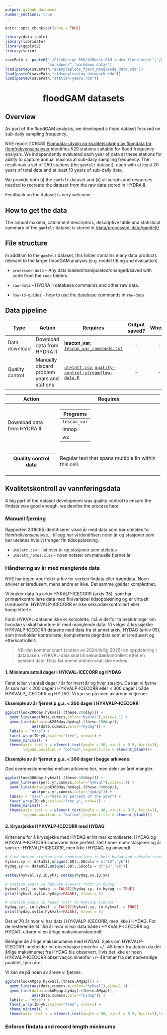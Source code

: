 ```yaml
---
output: github_document
number_sections: true
---
```


```r
knitr::opts_chunk$set(echo = TRUE)

library(data.table)
library(lubridate)
library(ggplot2)
library(scico)

savePath <- paste0("~/ClimDesign_PhD/XGBoost-GAM index flood model","/coms/",
                   "markdown/","markdown data/")
load(paste0(savePath,"exampleplots_fjern_manglende_data.rda"))
load(paste0(savePath,"tidsopplxsning_datapack.rda"))
load(paste0(savePath,"station-years.rda"))
```

<h1 align="center">floodGAM datasets</h1>

## Overview
As part of the floodGAM analysis, we developed a flood dataset focused on sub-daily sampling frequency. 

NVE report 2016:85 [Flomdata: utvalg og kvalitetssikring av flomdata for flomfrekvensanalyser](https://asp.bibliotekservice.no/nve/title.aspx?tkey=23147) identifies 529 stations suitable for flood frequency analysis. We independently evaluated each year of data at these stations for ability to capture annual maxima at sub-daily sampling frequency. The result was a set of 250 stations (the `gamfelt` dataset), each with at least 20 years of total data and at least 10 years of sub-daily data.

We provide both (i) the `gamfelt` dataset and (ii) all scripts and resources needed to recreate the dataset from the raw data stored in HYDRA II.

Feedback on the dataset is very welcome. 

## How to get the data

The annual maxima, catchment descriptors, descriptive table and statistical summary of the `gamfelt` dataset is stored in [/data/processed-data/gamfelt/]().

## File structure

In addition to the `gamfelt` dataset, this folder contains many data products relevant to the larger floodGAM analysis (e.g. model fitting and evaluation).

 - `processed-data` – Any data loaded/manipulated/changed/saved with code from the `code` folders.  

 - `raw-data` – HYDRA II database commands and other raw data.

 - `how-to-guides` – how to use the database commands in `raw-data`.


## Data pipeline

| Type | Action  | Requires | Output saved? | Where? |
| --- | --- | --- | :---: | :---: |
| Data download | Download data from HYDRA II | **lescon_var**, [`lescon_var_commands.txt`](/data/raw-data/) | - | - |
| Quality control | Manually discard problem years and stations | [`utelatt.csv`](/data/raw-data/), [`quality-control-streamflow-data.R`](/code/scripts/data-creation/) | - | - |



+-----------------------+----------------------------------------------+
| Action                | Requires                                     |
+=======================+==============================================+
|                       | | Programs        |                          |
| Download data         | |-----------------|                          |
| from HYDRA II         | | `lescon_var`    |                          |
|                       | | lmnop           |                          |
|                       | | wx              |                          |
+-----------------------+----------------------------------------------+
||Quality control data| |  Regular text that spans multiple lin        |
||--------------------| | within this cell.                            |
+-----------------------+----------------------------------------------+


## Kvalitetskontroll av vannføringsdata

A big part of the dataset development was quality control to ensure the findata was good enough. we desribe the process here

### Manuell fjerning

Rapporten 2016:85 identifiserer visse år med data som bør utelates for flomfrekvensanalyse. I tillegg har vi identifisert noen år og stasjoner som bør utelates hvis vi trenger fin tidsoppløsning.

 - `utelatt.csv` - list over år og stasjoner som utelates
 - `utelatt_notes.xlsx` - noen notater om manuelle fjernet år


### Håndtering av år med manglende data

NVE har ingen «perfekt» arkiv for verken findata eller døgndata. Noen arkiver er isredusert, mens andre er ikke. Det samme gjelder kompletthet. 

Vi bruker data fra arkiv HYKALP-ICECORR (arkiv 35), som har primærtkontrollerte data med fin/variabel tidsoppløsning og er virtuelt isreduserte. HYKVALP-ICECORR er ikke sekundærkontrollert eller kompletterte. 

Fordi HYKVAL-dataene ikke er komplette, må vi derfor ta beslutninger om hvordan vi skal håndtere år med manglende data. Vi velger å kryssjekke HYKVALP-ICECORR dataene med data fra et annet arkiv, HYDAG (arkiv 05), som inneholder kontrollerte, kompletterte døgndata som er isredusert og etterkontrollert. 

> NB: det kommer snart (slutten av 2024/tidlig 2025) en oppdatering i databasen. HYKVAL-data skal bli sekundærkontrollert etter en bestemt dato. Data før denne datoen skal ikke endres.

#### 1. Minimum antall dager i HYKVAL-ICECORR og HYDAG

Først teller vi antall dager / år for hvert år og hver stasjon. Da kan vi fjerne år som har < 200 dager i HYKVALP-ICECORR eller < 300 dager i både HYKVALP_ICECORR og HYDAG. Vi kan se på noen av årene vi fjerner:

**Eksemple av år fjernet p.g.a. < 200 dager i HYKVALP-ICECORR:**

```r
ggplot(look200day.hykval[.(these.200day)]) +
  geom_line(aes(date,cumecs,color="hykval"),size=1.1) +
  geom_line(data=look200day.hydag[.(these.200day)],
            aes(date,cumecs,color="hydag")) +
  labs(y = "m3/s") +
  facet_wrap(ID~yk,scales="free", nrow=1) +
  theme_minimal() +
  theme(axis.text.x = element_text(angle = 90, vjust = 0.5, hjust=1),
        legend.position = "bottom",legend.title = element_blank())
```


**Eksemple av år fjernet p.g.a. < 300 dager i begge arkivene:** 

God overensstemmelse mellom arkivene her, men deler av året mangler.

```r
ggplot(look300day.hykval[.(these.300day)]) +
  geom_line(aes(perc.yr,cumecs,color="hykval"),size=1.1) +
  geom_line(data=look300day.hydag[.(these.300day)],
            aes(perc.yr,cumecs,color="hydag")) +
  labs(y = "m3/s",x="date as percent of the year") +
  facet_wrap(ID~yk,scales="free_y", nrow=1) +
  theme_minimal() +
  theme(axis.text.x = element_text(angle = 90, vjust = 0.5, hjust=1),
        legend.position = "bottom",legend.title = element_blank())
```

#### 2. Kryssjekke HYKVALP-ICECORR med HYDAG

Kriteriene for å kryssjekke med HYDAG er litt mer kompliserte. HYDAG og HYKVALP-ICECORR samsvarer ikke perfekt. Det finnes noen stasjoner og år som er i HYKVALP-ICECORR, men ikke i HYDAG, og omvendt:

```r
# find unique station-year combinations in both hydag and hykvalp-icecorr:
hykval.sy <- data35[,unique(.SD),.SDcols = c("ID","yk")]
hydag.sy <- data05[,unique(.SD),.SDcols = c("ID","yk")]

setkey(hykval.sy,ID,yk); setkey(hydag.sy,ID,yk)
```

```r
# station-years in hykvalp-icecorr *not* in hydag:
hykval.sy[, in.hydag := FALSE][hydag.sy, in.hydag := TRUE]
print(hykval.sy[in.hydag==FALSE], nrows = 5)

# station-years in hydag *not* in hykvalp-icecorr:
hydag.sy[, in.hykval := FALSE][hykval.sy, in.hykval := TRUE]
print(hydag.sy[in.hykval==FALSE], nrows = 5)
```

Det er 70 år hvor vi har data i HYKVALP-ICECORR, men ikke i HYDAG. For de resterende 14 156 år hvor vi har data både i HYKVALP-ICECORR og HYDAG, utfører vi en årlige maksimumskontroll:

Beregne de årlige maksimumene med HYDAG. Sjekk om HYKVALP-ICECORR inneholder en observasjon innenfor +/- 48 timer fra datoen da det årlige maksimumet fra HYDAG ble observert. Hvis det ikke er noen HYKVALP-ICECORR observasjon innenfor +/- 48 timer fra det nødvendige punktet, fjern året.

Vi kan se på noen av årene vi fjerner:

```r
ggplot(lookAMgap.hykval[.(these.AMgap)]) +
  geom_line(aes(date,cumecs.x,color="hykval"),size=1.1) +
  geom_line(data=lookAMgap.hydag[.(these.AMgap)],
            aes(date,cumecs,color="hydag")) +
  labs(y = "m3/s") +
  facet_wrap(ID~yk,scales="free", nrow=1) +
  theme_minimal() +
  theme(axis.text.x = element_text(angle = 90, vjust = 0.5, hjust=1),legend.position = "bottom",legend.title = element_blank())
```




### Enforce findata and record length minimums



